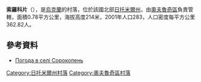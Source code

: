 {{coord|51|19|12|N|28|29|24|E|scale:30000|display=title}}

'''索羅科片'''（{{lang-uk|Сорокопень}}），是[[烏克蘭|烏克蘭]]的村落，位於該國北部[[日托米爾州|日托米爾州]]，由[[奧夫魯奇區|奧夫魯奇區]]負責管轄，面積0.78平方公里，海拔高度214米，2001年人口283，人口密度每平方公里362.82人。

==參考資料==
* [http://weather.in.ua/ua/zhitomirskaja/24557 Погода в селі Сорокопень] {{Wayback|url=http://weather.in.ua/ua/zhitomirskaja/24557 |date=20160305090605 }}

{{DEFAULTSORT:Сорокопень}}
[[Category:日托米爾州村落|Category:日托米爾州村落]]
[[Category:奧夫魯奇區村落|Category:奧夫魯奇區村落]]


{{Zhytomyr-geo-stub}}